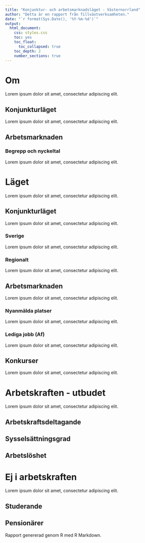 ```yaml
---
title: "Konjunktur- och arbetsmarknadsläget - Västernorrland"
author: "Detta är en rapport från Tillväxtverksamheten."
date: "`r format(Sys.Date(), '%Y-%m-%d')`"
output: 
  html_document:
    css: styles.css  
    toc: yes
    toc_float:
      toc_collapsed: true
    toc_depth: 2
    number_sections: true
---
```


# Om {.tabset}

Lorem ipsum dolor sit amet, consectetur adipiscing elit.

## Konjunkturläget

Lorem ipsum dolor sit amet, consectetur adipiscing elit.

## Arbetsmarknaden

### Begrepp och nyckeltal

Lorem ipsum dolor sit amet, consectetur adipiscing elit.

# Läget

Lorem ipsum dolor sit amet, consectetur adipiscing elit.

## Konjunkturläget {.tabset}

Lorem ipsum dolor sit amet, consectetur adipiscing elit.

### Sverige

Lorem ipsum dolor sit amet, consectetur adipiscing elit.

### Regionalt

Lorem ipsum dolor sit amet, consectetur adipiscing elit.

## Arbetsmarknaden

Lorem ipsum dolor sit amet, consectetur adipiscing elit.

### Nyanmälda platser

Lorem ipsum dolor sit amet, consectetur adipiscing elit.

### Lediga jobb (Af)

Lorem ipsum dolor sit amet, consectetur adipiscing elit.

## Konkurser

Lorem ipsum dolor sit amet, consectetur adipiscing elit.

# Arbetskraften - utbudet

Lorem ipsum dolor sit amet, consectetur adipiscing elit.

## Arbetskraftsdeltagande

## Sysselsättningsgrad

## Arbetslöshet

# Ej i arbetskraften

Lorem ipsum dolor sit amet, consectetur adipiscing elit.

## Studerande

## Pensionärer

Rapport genererad genom R med R Markdown.